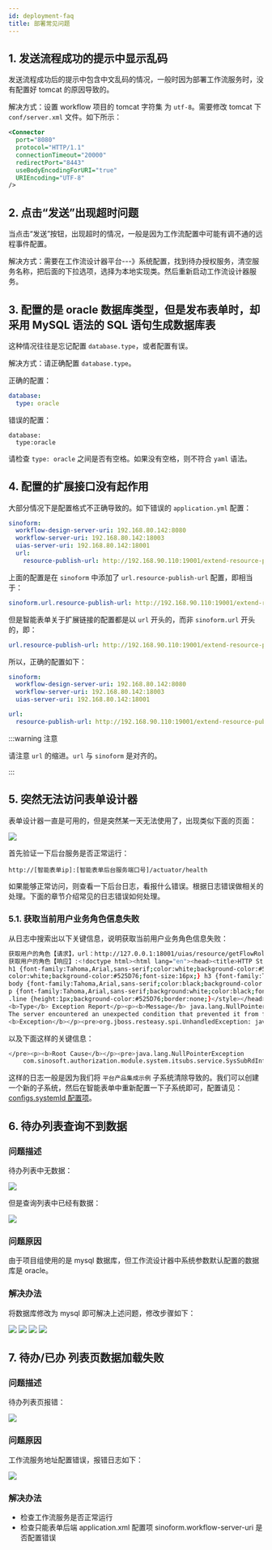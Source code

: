 ```yaml
---
id: deployment-faq
title: 部署常见问题
---
```


## 1. 发送流程成功的提示中显示乱码

发送流程成功后的提示中包含中文乱码的情况，一般时因为部署工作流服务时，没有配置好 tomcat 的原因导致的。

解决方式：设置 workflow 项目的 tomcat 字符集 为 `utf-8`。需要修改 tomcat 下 `conf/server.xml` 文件。如下所示：

```xml title="conf/server.xml" {7}
<Connector
  port="8080"
  protocol="HTTP/1.1"
  connectionTimeout="20000"
  redirectPort="8443"
  useBodyEncodingForURI="true"
  URIEncoding="UTF-8"
/>
```

## 2. 点击“发送”出现超时问题

当点击“发送”按钮，出现超时的情况，一般是因为工作流配置中可能有调不通的远程事件配置。

解决方式：需要在工作流设计器平台---》系统配置，找到待办授权服务，清空服务名称，把后面的下拉选项，选择为本地实现类。然后重新启动工作流设计器服务。

## 3. 配置的是 oracle 数据库类型，但是发布表单时，却采用 MySQL 语法的 SQL 语句生成数据库表

这种情况往往是忘记配置 `database.type`，或者配置有误。

解决方式：请正确配置 `database.type`。

正确的配置：

```yaml title="config/application.yml" {2}
database:
  type: oracle
```

错误的配置：

```text title="config/application.yml" {2}
database:
  type:oracle
```

请检查 `type: oracle` 之间是否有空格。如果没有空格，则不符合 `yaml` 语法。

## 4. 配置的扩展接口没有起作用

大部分情况下是配置格式不正确导致的。如下错误的 `application.yml` 配置：

```yaml title="application-dev.yaml" {5}
sinoform:
  workflow-design-server-uri: 192.168.80.142:8080
  workflow-server-uri: 192.168.80.142:18003
  uias-server-uri: 192.168.80.142:18001
  url:
    resource-publish-url: http://192.168.90.110:19001/extend-resource-publish
```

上面的配置是在 `sinoform` 中添加了 `url.resource-publish-url` 配置，即相当于：

```yaml
sinoform.url.resource-publish-url: http://192.168.90.110:19001/extend-resource-publish
```

但是智能表单关于扩展链接的配置都是以 `url` 开头的，而非 `sinoform.url` 开头的，即：

```yaml
url.resource-publish-url: http://192.168.90.110:19001/extend-resource-publish
```

所以，正确的配置如下：

```yaml title="application-dev.yaml" {6}
sinoform:
  workflow-design-server-uri: 192.168.80.142:8080
  workflow-server-uri: 192.168.80.142:18003
  uias-server-uri: 192.168.80.142:18001

url:
  resource-publish-url: http://192.168.90.110:19001/extend-resource-publish
```

:::warning 注意

请注意 `url` 的缩进。`url` 与 `sinoform` 是对齐的。

:::

## 5. 突然无法访问表单设计器

表单设计器一直是可用的，但是突然某一天无法使用了，出现类似下面的页面：

![](./assets/development-faq/error-page.png)

首先验证一下后台服务是否正常运行：

```http
http://[智能表单ip]:[智能表单后台服务端口号]/actuator/health
```

如果能够正常访问，则查看一下后台日志，看报什么错误。根据日志错误做相关的处理。下面的章节介绍常见的日志错误如何处理。

### 5.1. 获取当前用户业务角色信息失败

从日志中搜索出以下关键信息，说明获取当前用户业务角色信息失败：

```bash
获取用户的角色【请求】，url：http://127.0.0.1:18001/uias/resource/getFlowRolesById , 参数uid:1,subId:67250
获取用户的角色【响应】:<!doctype html><html lang="en"><head><title>HTTP Status 500 Internal Server Error</title><style type="text/css">
h1 {font-family:Tahoma,Arial,sans-serif;color:white;background-color:#525D76;font-size:22px;} h2 {font-family:Tahoma,Arial,sans-serif;
color:white;background-color:#525D76;font-size:16px;} h3 {font-family:Tahoma,Arial,sans-serif;color:white;background-color:#525D76;font-size:14px;}
body {font-family:Tahoma,Arial,sans-serif;color:black;background-color:white;} b {font-family:Tahoma,Arial,sans-serif;color:white;background-color:#525D76;}
p {font-family:Tahoma,Arial,sans-serif;background:white;color:black;font-size:12px;} a {color:black;} a.name {color:black;}
.line {height:1px;background-color:#525D76;border:none;}</style></head><body><h1>HTTP Status 500 Internal Server Error</h1><hr class="line" /><p>
<b>Type</b> Exception Report</p><p><b>Message</b> java.lang.NullPointerException</p><p><b>Description</b>
The server encountered an unexpected condition that prevented it from fulfilling the request.</p><p>
<b>Exception</b></p><pre>org.jboss.resteasy.spi.UnhandledException: java.lang.NullPointerException
```

以及下面这样的关键信息：

```bash {2}
</pre><p><b>Root Cause</b></p><pre>java.lang.NullPointerException
	com.sinosoft.authorization.module.system.itsubs.service.SysSubRdInfoServiceImpl.getShareRoleSubBySubId(SysSubRdInfoServiceImpl.java:272)
```

这样的日志一般是因为我们将 `平台产品集成示例` 子系统清除导致的。我们可以创建一个新的子系统，然后在智能表单中重新配置一下子系统即可，配置请见：[configs.systemId 配置项](config-resource-publish.mdx#configssystemid-配置项)。

## 6. 待办列表查询不到数据

### 问题描述

待办列表中无数据：

![](./assets/development-faq/daiban-nodata-1.png)

但是查询列表中已经有数据：

![](./assets/development-faq/daiban-nodata-2.png)

### 问题原因

由于项目组使用的是 mysql 数据库，但工作流设计器中系统参数默认配置的数据库是 oracle。

### 解决办法

将数据库修改为 mysql 即可解决上述问题，修改步骤如下：

![](./assets/development-faq/daiban-nodata-3.png)
![](./assets/development-faq/daiban-nodata-4.png)
![](./assets/development-faq/daiban-nodata-5.png)
![](./assets/development-faq/daiban-nodata-6.png)

## 7. 待办/已办 列表页数据加载失败

### 问题描述

待办列表页报错：

![](./assets/development-faq/daiban-getDataError-1.png)

### 问题原因

工作流服务地址配置错误，报错日志如下：

![](./assets/development-faq/daiban-getDataError-2.png)

### 解决办法

- 检查工作流服务是否正常运行
- 检查只能表单后端 application.xml 配置项 sinoform.workflow-server-uri 是否配置错误
